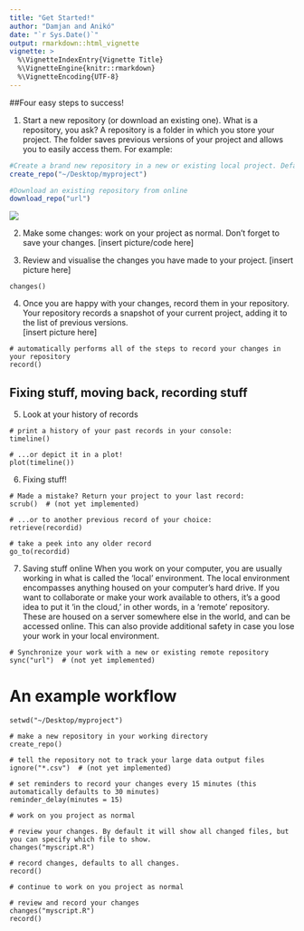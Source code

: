 ```yaml
---
title: "Get Started!"
author: "Damjan and Anikó"
date: "`r Sys.Date()`"
output: rmarkdown::html_vignette
vignette: >
  %\VignetteIndexEntry{Vignette Title}
  %\VignetteEngine{knitr::rmarkdown}
  %\VignetteEncoding{UTF-8}
---
```


##Four easy steps to success!

1. Start a new repository (or download an existing one). 
What is a repository, you ask? A repository is a folder in which you store your project. The folder saves previous versions of your project and allows you to easily access them. 
  For example:

``` r
#Create a brand new repository in a new or existing local project. Defaults to your current working directory
create_repo("~/Desktop/myproject")

#Download an existing repository from online
download_repo("url")
```
  ![](Repo_cartoon.png)
  
2. Make some changes: work on your project as normal. Don't forget to save your changes. 
  [insert picture/code here]


3. Review and visualise the changes you have made to your project.
  [insert picture here]

``` { eval=FALSE}
changes()
```

4. Once you are happy with your changes, record them in your repository. Your repository records a snapshot of your current project, adding it to the list of previous versions.   
  [insert picture here]

``` { eval=FALSE}
# automatically performs all of the steps to record your changes in your repository
record()

```


## Fixing stuff, moving back, recording stuff

5. Look at your history of records

```{ eval=FALSE}
# print a history of your past records in your console:
timeline()

# ...or depict it in a plot!
plot(timeline())

```


6.  Fixing stuff!

```{ eval=FALSE}   
# Made a mistake? Return your project to your last record:
scrub()  # (not yet implemented)

# ...or to another previous record of your choice:
retrieve(recordid)

# take a peek into any older record 
go_to(recordid)

```

7. Saving stuff online
When you work on your computer, you are usually working in what is called the 'local' environment. The local environment encompasses anything housed on your computer's hard drive. If you want to collaborate or make your work available to others, it's a good idea to put it 'in the cloud,' in other words, in a 'remote' repository. These are housed on a server somewhere else in the world, and can be accessed online. This can also provide additional safety in case you lose your work in your local environment. 
 
```{ eval=FALSE}
# Synchronize your work with a new or existing remote repository
sync("url")  # (not yet implemented)
```
   


# An example workflow

```{ eval=FALSE}
setwd("~/Desktop/myproject")

# make a new repository in your working directory
create_repo()

# tell the repository not to track your large data output files
ignore("*.csv")  # (not yet implemented)

# set reminders to record your changes every 15 minutes (this automatically defaults to 30 minutes)
reminder_delay(minutes = 15)

# work on you project as normal 

# review your changes. By default it will show all changed files, but you can specify which file to show. 
changes("myscript.R") 

# record changes, defaults to all changes.
record()

# continue to work on you project as normal 

# review and record your changes
changes("myscript.R")
record()

```
